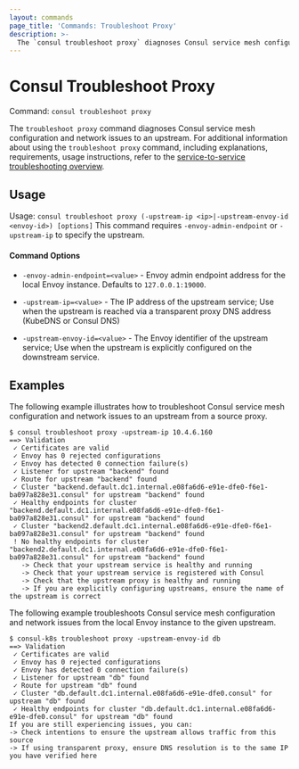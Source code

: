 ```yaml
---
layout: commands
page_title: 'Commands: Troubleshoot Proxy'
description: >-
  The `consul troubleshoot proxy` diagnoses Consul service mesh configuration and network issues to an upstream.
---
```


# Consul Troubleshoot Proxy

Command: `consul troubleshoot proxy`

The `troubleshoot proxy` command diagnoses Consul service mesh configuration and network issues to an upstream. For additional information about using the `troubleshoot proxy` command, including explanations, requirements, usage instructions, refer to the [service-to-service troubleshooting overview](/consul/docs/troubleshoot/troubleshoot-services).

## Usage

Usage: `consul troubleshoot proxy (-upstream-ip <ip>|-upstream-envoy-id <envoy-id>) [options]`
This command requires `-envoy-admin-endpoint` or `-upstream-ip` to specify the upstream.

#### Command Options

- `-envoy-admin-endpoint=<value>` - Envoy admin endpoint address for the local Envoy instance.
Defaults to `127.0.0.1:19000`.

- `-upstream-ip=<value>` -  The IP address of the upstream service; Use when the upstream is reached via a transparent proxy DNS address (KubeDNS or Consul DNS)

- `-upstream-envoy-id=<value>` - The Envoy identifier of the upstream service; Use when the upstream is explicitly configured on the downstream service.

## Examples

The following example illustrates how to troubleshoot Consul service mesh configuration and network issues to an upstream from a source proxy.

  ```shell-session
  $ consul troubleshoot proxy -upstream-ip 10.4.6.160
  ==> Validation
   ✓ Certificates are valid
   ✓ Envoy has 0 rejected configurations
   ✓ Envoy has detected 0 connection failure(s)
   ✓ Listener for upstream "backend" found
   ✓ Route for upstream "backend" found
   ✓ Cluster "backend.default.dc1.internal.e08fa6d6-e91e-dfe0-f6e1-ba097a828e31.consul" for upstream "backend" found
   ✓ Healthy endpoints for cluster "backend.default.dc1.internal.e08fa6d6-e91e-dfe0-f6e1-ba097a828e31.consul" for upstream "backend" found
   ✓ Cluster "backend2.default.dc1.internal.e08fa6d6-e91e-dfe0-f6e1-ba097a828e31.consul" for upstream "backend" found
   ! No healthy endpoints for cluster "backend2.default.dc1.internal.e08fa6d6-e91e-dfe0-f6e1-ba097a828e31.consul" for upstream "backend" found
     -> Check that your upstream service is healthy and running
     -> Check that your upstream service is registered with Consul
     -> Check that the upstream proxy is healthy and running
     -> If you are explicitly configuring upstreams, ensure the name of the upstream is correct
  ```

The following example troubleshoots Consul service mesh configuration and network issues from the local Envoy instance to the given upstream.

  ```shell-session
  $ consul-k8s troubleshoot proxy -upstream-envoy-id db
  ==> Validation
   ✓ Certificates are valid
   ✓ Envoy has 0 rejected configurations
   ✓ Envoy has detected 0 connection failure(s)
   ✓ Listener for upstream "db" found
   ✓ Route for upstream "db" found
   ✓ Cluster "db.default.dc1.internal.e08fa6d6-e91e-dfe0.consul" for upstream "db" found
   ✓ Healthy endpoints for cluster "db.default.dc1.internal.e08fa6d6-e91e-dfe0.consul" for upstream "db" found
  If you are still experiencing issues, you can:
  -> Check intentions to ensure the upstream allows traffic from this source
  -> If using transparent proxy, ensure DNS resolution is to the same IP you have verified here
  ```
